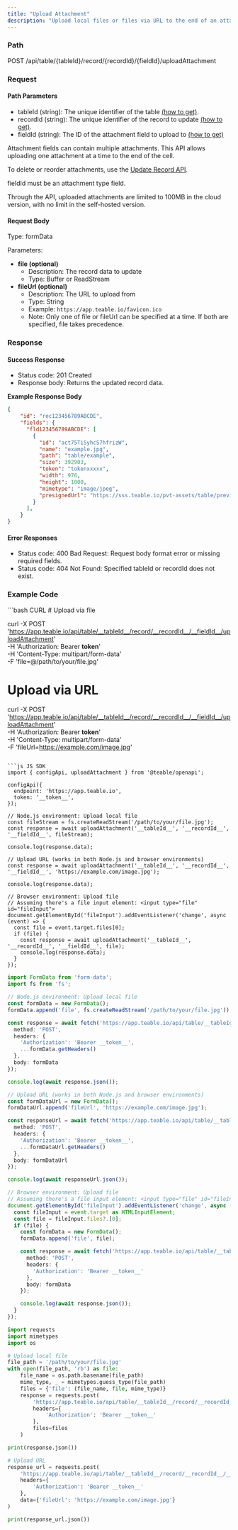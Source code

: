 ```yaml
---
title: "Upload Attachment"
description: "Upload local files or files via URL to the end of an attachment field in a specified record"
---
```


### Path

POST /api/table/\{tableId}/record/\{recordId}/\{fieldId}/uploadAttachment

### Request

#### Path Parameters

* tableId (string): The unique identifier of the table [(how to get)](/en/api-doc/get-id#tableid).
* recordId (string): The unique identifier of the record to update [(how to get)](/en/api-doc/get-id#recordid).
* fieldId (string): The ID of the attachment field to upload to [(how to get)](/en/api-doc/get-id#fieldid)

Attachment fields can contain multiple attachments. This API allows uploading one attachment at a time to the end of the cell.

To delete or reorder attachments, use the [Update Record API](/en/api-doc/record/update).

fieldId must be an attachment type field.

Through the API, uploaded attachments are limited to 100MB in the cloud version, with no limit in the self-hosted version.

#### Request Body

Type: formData

Parameters:

* **file (optional)**
  * Description: The record data to update
  * Type: Buffer or ReadStream
* **fileUrl (optional)**
  * Description: The URL to upload from
  * Type: String
  * Example: `https://app.teable.io/favicon.ico`
  * Note: Only one of file or fileUrl can be specified at a time. If both are specified, file takes precedence.

### Response

#### Success Response

* Status code: 201 Created
* Response body: Returns the updated record data.

**Example Response Body**

```json
{
    "id": "rec123456789ABCDE",
    "fields": {
      "fld123456789ABCDE": [
        {
          "id": "act75TiSyhcS7hfrizW",
          "name": "example.jpg",
          "path": "table/example",
          "size": 392903,
          "token": "tokenxxxxx",
          "width": 976,
          "height": 1000,
          "mimetype": "image/jpeg",
          "presignedUrl": "https://sss.teable.io/pvt-assets/table/previewURL"
        }
      ],
    }
}
```

#### Error Responses

* Status code: 400 Bad Request: Request body format error or missing required fields.
* Status code: 404 Not Found: Specified tableId or recordId does not exist.

### Example Code

<CodeGroup>
  ```bash CURL
  # Upload via file

  curl -X POST 'https://app.teable.io/api/table/__tableId__/record/__recordId__/__fieldId__/uploadAttachment' \
    -H 'Authorization: Bearer __token__' \
    -H 'Content-Type: multipart/form-data' \
    -F 'file=@/path/to/your/file.jpg'

  # Upload via URL
  curl -X POST 'https://app.teable.io/api/table/__tableId__/record/__recordId__/__fieldId__/uploadAttachment' \
    -H 'Authorization: Bearer __token__' \
    -H 'Content-Type: multipart/form-data' \
    -F 'fileUrl=https://example.com/image.jpg'
  ```

  ```js JS SDK
  import { configApi, uploadAttachment } from '@teable/openapi';

  configApi({
    endpoint: 'https://app.teable.io',
    token: '__token__',
  });

  // Node.js environment: Upload local file
  const fileStream = fs.createReadStream('/path/to/your/file.jpg');
  const response = await uploadAttachment('__tableId__', '__recordId__', '__fieldId__', fileStream);

  console.log(response.data);

  // Upload URL (works in both Node.js and browser environments)
  const response = await uploadAttachment('__tableId__', '__recordId__', '__fieldId__', 'https://example.com/image.jpg');

  console.log(response.data);

  // Browser environment: Upload file
  // Assuming there's a file input element: <input type="file" id="fileInput">
  document.getElementById('fileInput').addEventListener('change', async (event) => {
    const file = event.target.files[0];
    if (file) {
      const response = await uploadAttachment('__tableId__', '__recordId__', '__fieldId__', file);
      console.log(response.data);
    }
  });
  ```

  ```ts TypeScript
  import FormData from 'form-data';
  import fs from 'fs';

  // Node.js environment: Upload local file
  const formData = new FormData();
  formData.append('file', fs.createReadStream('/path/to/your/file.jpg'));

  const response = await fetch('https://app.teable.io/api/table/__tableId__/record/__recordId__/__fieldId__/uploadAttachment', {
    method: 'POST',
    headers: {
      'Authorization': 'Bearer __token__',
      ...formData.getHeaders()
    },
    body: formData
  });

  console.log(await response.json());

  // Upload URL (works in both Node.js and browser environments)
  const formDataUrl = new FormData();
  formDataUrl.append('fileUrl', 'https://example.com/image.jpg');

  const responseUrl = await fetch('https://app.teable.io/api/table/__tableId__/record/__recordId__/__fieldId__/uploadAttachment', {
    method: 'POST',
    headers: {
      'Authorization': 'Bearer __token__',
      ...formDataUrl.getHeaders()
    },
    body: formDataUrl
  });

  console.log(await responseUrl.json());

  // Browser environment: Upload file
  // Assuming there's a file input element: <input type="file" id="fileInput">
  document.getElementById('fileInput').addEventListener('change', async (event: Event) => {
    const fileInput = event.target as HTMLInputElement;
    const file = fileInput.files?.[0];
    if (file) {
      const formData = new FormData();
      formData.append('file', file);

      const response = await fetch('https://app.teable.io/api/table/__tableId__/record/__recordId__/__fieldId__/uploadAttachment', {
        method: 'POST',
        headers: {
          'Authorization': 'Bearer __token__'
        },
        body: formData
      });

      console.log(await response.json());
    }
  });
  ```

  ```python Python
  import requests
  import mimetypes
  import os

  # Upload local file
  file_path = '/path/to/your/file.jpg'
  with open(file_path, 'rb') as file:
      file_name = os.path.basename(file_path)
      mime_type, _ = mimetypes.guess_type(file_path)
      files = {'file': (file_name, file, mime_type)}
      response = requests.post(
          'https://app.teable.io/api/table/__tableId__/record/__recordId__/__fieldId__/uploadAttachment',
          headers={
              'Authorization': 'Bearer __token__'
          },
          files=files
      )

  print(response.json())

  # Upload URL
  response_url = requests.post(
      'https://app.teable.io/api/table/__tableId__/record/__recordId__/__fieldId__/uploadAttachment',
      headers={
          'Authorization': 'Bearer __token__'
      },
      data={'fileUrl': 'https://example.com/image.jpg'}
  )

  print(response_url.json())
  ```
</CodeGroup>


